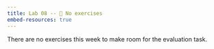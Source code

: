 ```yaml
---
title: Lab 08 -- 🚫 No exercises
embed-resources: true
---
```


There are no exercises this week to make room for the evaluation task.
